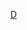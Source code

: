 {{CGroupH|name=Death Note|desc=-{zh-hans:死亡笔记;zh-tw:死亡筆記本;zh-hk:死亡筆記;zh-sg:死神笔记簿;zh-mo:死亡筆記;}-}}
{{CItem|zh-hans:死亡笔记;zh-tw:死亡筆記本;zh-hk:死亡筆記;zh-sg:死神笔记簿;zh-mo:死亡筆記|original=DEATH NOTE}}
{{CItem|zh-tw:決勝時刻;zh-hans:最后的名字;zh-hk:最後的名字;zh-mo:最後的名字;}}
{{CItem|zh-tw:奇樂;zh-hans:基拉;zh-hk:奇拿;zh-mo:奇拿;}}
{{CItem|zh-hans:流愚;zh-hk:流克;zh-sg:龙轲;zh-tw:路克;}}
{{CItem|zh-hans:梅罗;zh-hk:米洛;zh-tw:梅洛;}}
{{CItem|zh-hans:希多;zh-hk:斯多;zh-tw:席多;}}
{{CItem|zh-hans:彭巴;zh-hk:彭巴;zh-tw:潘柏;}}
{{CItem|zh-hans:里斯達;zh-hk:里斯達;zh-tw:霤斯特;}}
{{CItem|zh-hans:傑邦尼;zh-hk:謝班尼;zh-tw:傑邦尼;}}
{{CItem|zh-hans:泷壶理后; zh-hant:瀧壺理后;}}
{{CItem|zh-hans:华米之家;zh-hk:維美斯之家;zh-tw:華米之家;}}
{{CItem|zh-hans:点亮新世界;zh-hk:照亮新世紀;zh-tw:決戰新世界;}}
{{CGroupF}}<noinclude>[[Category:ACG公共轉換組模板|D]]
</noinclude>